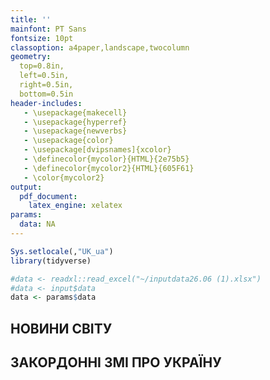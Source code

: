 ```yaml
---
title: ''
mainfont: PT Sans
fontsize: 10pt  
classoption: a4paper,landscape,twocolumn
geometry:
  top=0.8in,
  left=0.5in,
  right=0.5in,
  bottom=0.5in
header-includes:
   - \usepackage{makecell}
   - \usepackage{hyperref}
   - \usepackage{newverbs}
   - \usepackage{color}
   - \usepackage[dvipsnames]{xcolor}
   - \definecolor{mycolor}{HTML}{2e75b5}
   - \definecolor{mycolor2}{HTML}{605F61}
   - \color{mycolor2}
output: 
  pdf_document:
    latex_engine: xelatex
params:
  data: NA
---
```


```r
Sys.setlocale(,"UK_ua")
library(tidyverse)
```

```r
#data <- readxl::read_excel("~/inputdata26.06 (1).xlsx")
#data <- input$data
data <- params$data
```

## НОВИНИ СВІТУ
\noindent

\begin{tabular}{rrc}
```r
cat(for (i in which(data$Рубрика=="Новини світу")){
  cat(readLines("include.Rnw",encoding = "UTF-8"),
    ifelse(file.exists(paste0("LogoSMI/",tolower(data[[i,1]]),".png")),paste0("LogoSMI/",tolower(data[[i,1]]),".png"),"LogoSMI/inosmi_not_exist.png"),
readLines("end1.Rnw",encoding = "UTF-8"),"\n",
readLines("box3.Rnw",encoding = "UTF-8"),
readLines("box2.Rnw",encoding = "UTF-8"),
gsub(pattern = "#",replacement = readLines("hash.Rnw"),data[[i,3]]),"}{",
#toupper(data[[i,1]]),
readLines("par.Rnw",encoding = "UTF-8"),
#data[[i,2]],
#readLines("end1.Rnw",encoding = "UTF-8"),"\n",
paste0(data[[i,1]],"} "),
paste("|",data[[i,2]]),"}}}} ", readLines("ttttt.Rnw",encoding = "UTF-8")," ",
gsub(pattern = "%",replacement = readLines("percent.Rnw"),data[[i,4]]),
readLines("end2.Rnw",encoding = "UTF-8"),"\n",sep = "")
})
```
\end{tabular}

\newpage

## ЗАКОРДОННІ ЗМІ ПРО УКРАЇНУ
\noindent

\begin{tabular}{rc}
```r
cat(for (i in which(data$Рубрика=="Закордонні ЗМІ про Україну")){
  cat(readLines("include.Rnw",encoding = "UTF-8"),
    ifelse(file.exists(paste0("LogoSMI/",tolower(data[[i,1]]),".png")),paste0("LogoSMI/",tolower(data[[i,1]]),".png"),"LogoSMI/inosmi_not_exist.png"),
readLines("end1.Rnw",encoding = "UTF-8"),"\n",
readLines("box3.Rnw",encoding = "UTF-8"),
readLines("box2.Rnw",encoding = "UTF-8"),
gsub(pattern = "#",replacement = readLines("hash.Rnw"),data[[i,3]]),"}{",
#toupper(data[[i,1]]),
readLines("par.Rnw",encoding = "UTF-8"),
#data[[i,2]],
#readLines("end1.Rnw",encoding = "UTF-8"),"\n",
paste0(data[[i,1]],"} "),
paste("|",data[[i,2]]),"}}}} ", readLines("ttttt.Rnw",encoding = "UTF-8")," ",
gsub(pattern = "%",replacement = readLines("percent.Rnw"),data[[i,4]]),
readLines("end2.Rnw",encoding = "UTF-8"),"\n",sep = "")
})
```
\end{tabular}

\pagenumbering{gobble} 
